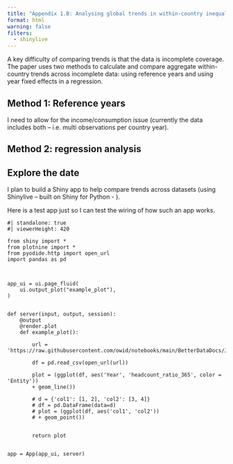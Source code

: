 ```yaml
---
title: "Appendix 1.B: Analysing global trends in within-country inequality"
format: html
warning: false
filters:
  - shinylive
---
```


A key difficulty of comparing trends is that the data is incomplete coverage. The paper uses two methods to calculate and compare aggregate within-country trends across incomplete data: using reference years and using year fixed effects in a regression.


## Method 1: Reference years

I need to allow for the income/consumption issue (currently the data includes both – i.e. multi observations per country year).

## Method 2: regression analysis


## Explore the date

I plan to build a Shiny app to help compare trends across datasets (using Shinylive – built on Shiny for Python - ).

Here is a test app just so I can test the wiring of how such an app works.


```shinylive-python
#| standalone: true
#| viewerHeight: 420

from shiny import *
from plotnine import *
from pyodide.http import open_url
import pandas as pd



app_ui = ui.page_fluid(
    ui.output_plot("example_plot"),
)


def server(input, output, session):
    @output
    @render.plot
    def example_plot():
    
        url = 'https://raw.githubusercontent.com/owid/notebooks/main/BetterDataDocs/JoeHasell/PIP/data/ppp_2017/final/PIP_data_public_download/full_dataset/cons_only/poverty_cons_only.csv'
        
        df = pd.read_csv(open_url(url))

        plot = (ggplot(df, aes('Year', 'headcount_ratio_365', color = 'Entity'))
        + geom_line())

        # d = {'col1': [1, 2], 'col2': [3, 4]}
        # df = pd.DataFrame(data=d)
        # plot = (ggplot(df, aes('col1', 'col2'))
        # + geom_point())


        return plot


app = App(app_ui, server)

```

